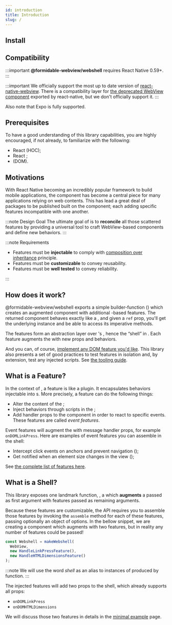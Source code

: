 ```yaml
---
id: introduction
title: Introduction
slug: /
---
```



## Install

<InstallPackageSnippet packages="@formidable-webview/webshell" />

## Compatibility

:::important
**@formidable-webview/webshell** requires React Native 0.59+.
:::

:::important
We officially support the most up to date version of
[react-native-webview](https://github.com/react-native-community/react-native-webview).
There is a compatibility layer for [the deprecated WebView component](https://reactnative.dev/docs/webview) exported by
react-native, but we don't officially support it.
:::

Also note that Expo is fully supported.


## Prerequisites

To have a good understanding of this library capabilities, you are highly encouraged, if not already, to familiarize with the following:

- React <Term id="hoc" title="Higher Order Components"/> (HOC);
- React <Term id="hooks"/>;
- <Term id="dom" title="Document Object Model" /> (DOM).


## Motivations

With React Native becoming an incredibly popular framework to build mobile
applications, the <WebView /> component has become a central piece for many
applications relying on web contents. This has lead a great deal of packages to
be published built on the <WebView /> component; each adding specific features
incompatible with one another.

:::note Design Goal
The ultimate goal of <Webshell /> is to **reconcile** all those scattered features
by providing a universal tool to craft WebView-based components and define new behaviors.
:::

:::note Requirements

- Features must be **injectable** to comply with [composition over inheritance](https://en.wikipedia.org/wiki/Composition_over_inheritance) principle.
- Features must be **customizable** to convey reusability.
- Features must be **well tested** to convey reliability.

:::

## How does it work?

@formidable-webview/webshell exports a simple builder-function (<Term id="HOC" />) which
creates an augmented <WebView /> component with additional <Term id="DOM" />-based features. The returned
component behaves exactly like a <WebView />, and given a `ref` prop, you'll get
the underlying <WebView /> instance and be able to access its imperative methods.

The <Term id="DOM" /> features form an abstraction layer over <WebView />'s <Term id="messaging system" />,
hence the “shell” in <Webshell />. Each <Term id="DOM" />
feature augments the <WebView /> with new props and behaviors.

And you can, of course, [implement any DOM feature you'd
like](./implementing-features). This library also presents a set of good
practices to test features in isolation and, by extension, test any injected
scripts. See [the tooling guide](./tooling).

## What is a Feature?

In the context of <Webshell />, a feature is like a plugin. It encapsulates
behaviors injectable into <WebView />s. More precisely, a feature can do the
following things:

- Alter the content of the <Term id="DOM" />;
- Inject behaviors through scripts in the <Term id="DOM" />;
- Add handler props to the <WebView /> component in order to react to specific events. These features are called _event features_.

<APIBox reference="Feature" type="class" />

Event features will augment the <WebView/> with <Term id="DOM" /> message
handler props, for example `onDOMLinkPress`. Here are examples of event features you
can assemble in the shell:

- Intercept click events on anchors and prevent navigation (<APIReference reference="HandleLinkPressFeature" type="variable" />);
- Get notified when an element size changes in the view (<APIReference reference="HandleLinkPressFeature" type="variable" />);

See [the complete list of features here](./features).

## What is a Shell?

This library exposes one landmark function, <APIReference reference="makeWebshell" type="function" />, a <Term id="HOC"/>
which **augments** a <WebView /> passed as first argument with features passed
as remaining arguments.

<APIBox reference="makeWebshell" type="function" />

Because these features are customizable, the API requires you to assemble those
features by invoking the `assemble` method for each of these features, passing
optionally an object of options. In the bellow snippet, we are creating a
component which augments <WebView /> with two features, but in reality any number
of features could be passed!

```js
const Webshell = makeWebshell(
  WebView,
  new HandleLinkPressFeature(),
  new HandleHTMLDimensionsFeature()
);
```

:::note
We will use the word _shell_ as an alias to instances of <APIReference reference="WebshellComponent" type="alias" /> produced
by <APIReference reference="makeWebshell" type="function" /> function.
:::

The injected features will add two props to the shell, which already supports all <WebView /> props:

- `onDOMLinkPress`
- `onDOMHTMLDimensions`

We will discuss those two features in details in the [minimal example](./minimal-example) page.

